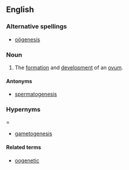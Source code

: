 ==English==
{{wikipedia}}
===Alternative spellings===
*[[oögenesis]]

===Noun===
{{en-noun|-}}

# {{biology}} The [[formation]] and [[development]] of an [[ovum]].

====Antonyms====
* [[spermatogenesis]]

===Hypernyms====
* [[gametogenesis]]

====Related terms====
* [[oogenetic]]